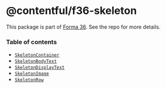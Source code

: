# @contentful/f36-skeleton

This package is part of [Forma 36](https://github.com/contentful/forma-36). See the repo for more details.

### Table of contents

- [`SkeletonContainer`](./src/SkeletonContainer/README.mdx)
- [`SkeletonBodyText`](./src/SkeletonBodyText/README.mdx)
- [`SkeletonDisplayText`](./src/SkeletonDisplayText/README.mdx)
- [`SkeletonImage`](./src/SkeletonImage/README.mdx)
- [`SkeletonRow`](./src/SkeletonRow/README.mdx)
